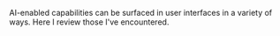 AI-enabled capabilities can be surfaced in user interfaces in a variety of ways. Here I review those I've encountered.